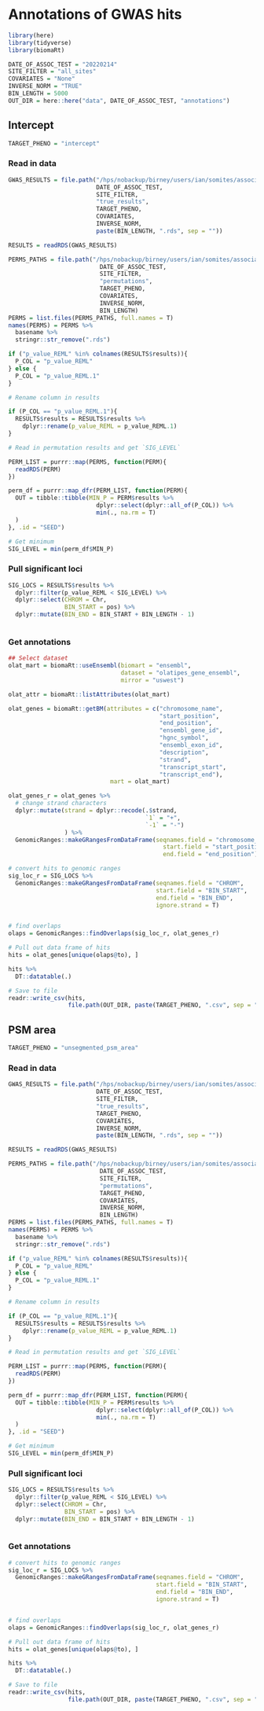 # Annotations of GWAS hits

```r
library(here)
library(tidyverse)
library(biomaRt)
```

```r
DATE_OF_ASSOC_TEST = "20220214"
SITE_FILTER = "all_sites"
COVARIATES = "None"
INVERSE_NORM = "TRUE"
BIN_LENGTH = 5000
OUT_DIR = here::here("data", DATE_OF_ASSOC_TEST, "annotations")
```

## Intercept

```r
TARGET_PHENO = "intercept"
```

### Read in data

```r
GWAS_RESULTS = file.path("/hps/nobackup/birney/users/ian/somites/association_testing",
                         DATE_OF_ASSOC_TEST,
                         SITE_FILTER,
                         "true_results",
                         TARGET_PHENO,
                         COVARIATES,
                         INVERSE_NORM,
                         paste(BIN_LENGTH, ".rds", sep = ""))

RESULTS = readRDS(GWAS_RESULTS)

PERMS_PATHS = file.path("/hps/nobackup/birney/users/ian/somites/association_testing/",
                          DATE_OF_ASSOC_TEST,
                          SITE_FILTER,
                          "permutations",
                          TARGET_PHENO,
                          COVARIATES,
                          INVERSE_NORM,
                          BIN_LENGTH)
PERMS = list.files(PERMS_PATHS, full.names = T)
names(PERMS) = PERMS %>% 
  basename %>% 
  stringr::str_remove(".rds")

if ("p_value_REML" %in% colnames(RESULTS$results)){
  P_COL = "p_value_REML"
} else {
  P_COL = "p_value_REML.1"
}

# Rename column in results

if (P_COL == "p_value_REML.1"){
  RESULTS$results = RESULTS$results %>% 
    dplyr::rename(p_value_REML = p_value_REML.1)
}

# Read in permutation results and get `SIG_LEVEL`

PERM_LIST = purrr::map(PERMS, function(PERM){
  readRDS(PERM)
})

perm_df = purrr::map_dfr(PERM_LIST, function(PERM){
  OUT = tibble::tibble(MIN_P = PERM$results %>% 
                         dplyr::select(dplyr::all_of(P_COL)) %>%
                         min(., na.rm = T)
  )
}, .id = "SEED")

# Get minimum
SIG_LEVEL = min(perm_df$MIN_P)
```

### Pull significant loci

```r
SIG_LOCS = RESULTS$results %>% 
  dplyr::filter(p_value_REML < SIG_LEVEL) %>% 
  dplyr::select(CHROM = Chr,
                BIN_START = pos) %>% 
  dplyr::mutate(BIN_END = BIN_START + BIN_LENGTH - 1)
                
```


### Get annotations

```r
## Select dataset
olat_mart = biomaRt::useEnsembl(biomart = "ensembl", 
                                dataset = "olatipes_gene_ensembl", 
                                mirror = "uswest")

olat_attr = biomaRt::listAttributes(olat_mart)

olat_genes = biomaRt::getBM(attributes = c("chromosome_name",
                                           "start_position",
                                           "end_position",
                                           "ensembl_gene_id",
                                           "hgnc_symbol",
                                           "ensembl_exon_id",
                                           "description",
                                           "strand",
                                           "transcript_start",
                                           "transcript_end"),
                             mart = olat_mart) 

olat_genes_r = olat_genes %>% 
  # change strand characters
  dplyr::mutate(strand = dplyr::recode(.$strand,
                                       `1` = "+",
                                       `-1` = "-")
                ) %>% 
  GenomicRanges::makeGRangesFromDataFrame(seqnames.field = "chromosome_name",
                                            start.field = "start_position",
                                            end.field = "end_position")

# convert hits to genomic ranges
sig_loc_r = SIG_LOCS %>% 
  GenomicRanges::makeGRangesFromDataFrame(seqnames.field = "CHROM",
                                          start.field = "BIN_START",
                                          end.field = "BIN_END",
                                          ignore.strand = T)


# find overlaps
olaps = GenomicRanges::findOverlaps(sig_loc_r, olat_genes_r)

# Pull out data frame of hits
hits = olat_genes[unique(olaps@to), ]

hits %>% 
  DT::datatable(.)
```

```r
# Save to file
readr::write_csv(hits,
                 file.path(OUT_DIR, paste(TARGET_PHENO, ".csv", sep = "")))
```

## PSM area

```r
TARGET_PHENO = "unsegmented_psm_area"
```

### Read in data

```r
GWAS_RESULTS = file.path("/hps/nobackup/birney/users/ian/somites/association_testing",
                         DATE_OF_ASSOC_TEST,
                         SITE_FILTER,
                         "true_results",
                         TARGET_PHENO,
                         COVARIATES,
                         INVERSE_NORM,
                         paste(BIN_LENGTH, ".rds", sep = ""))

RESULTS = readRDS(GWAS_RESULTS)

PERMS_PATHS = file.path("/hps/nobackup/birney/users/ian/somites/association_testing/",
                          DATE_OF_ASSOC_TEST,
                          SITE_FILTER,
                          "permutations",
                          TARGET_PHENO,
                          COVARIATES,
                          INVERSE_NORM,
                          BIN_LENGTH)
PERMS = list.files(PERMS_PATHS, full.names = T)
names(PERMS) = PERMS %>% 
  basename %>% 
  stringr::str_remove(".rds")

if ("p_value_REML" %in% colnames(RESULTS$results)){
  P_COL = "p_value_REML"
} else {
  P_COL = "p_value_REML.1"
}

# Rename column in results

if (P_COL == "p_value_REML.1"){
  RESULTS$results = RESULTS$results %>% 
    dplyr::rename(p_value_REML = p_value_REML.1)
}

# Read in permutation results and get `SIG_LEVEL`

PERM_LIST = purrr::map(PERMS, function(PERM){
  readRDS(PERM)
})

perm_df = purrr::map_dfr(PERM_LIST, function(PERM){
  OUT = tibble::tibble(MIN_P = PERM$results %>% 
                         dplyr::select(dplyr::all_of(P_COL)) %>%
                         min(., na.rm = T)
  )
}, .id = "SEED")

# Get minimum
SIG_LEVEL = min(perm_df$MIN_P)
```

### Pull significant loci

```r
SIG_LOCS = RESULTS$results %>% 
  dplyr::filter(p_value_REML < SIG_LEVEL) %>% 
  dplyr::select(CHROM = Chr,
                BIN_START = pos) %>% 
  dplyr::mutate(BIN_END = BIN_START + BIN_LENGTH - 1)
                
```


### Get annotations

```r
# convert hits to genomic ranges
sig_loc_r = SIG_LOCS %>% 
  GenomicRanges::makeGRangesFromDataFrame(seqnames.field = "CHROM",
                                          start.field = "BIN_START",
                                          end.field = "BIN_END",
                                          ignore.strand = T)


# find overlaps
olaps = GenomicRanges::findOverlaps(sig_loc_r, olat_genes_r)

# Pull out data frame of hits
hits = olat_genes[unique(olaps@to), ]

hits %>% 
  DT::datatable(.)
```

```r
# Save to file
readr::write_csv(hits,
                 file.path(OUT_DIR, paste(TARGET_PHENO, ".csv", sep = "")))
```

